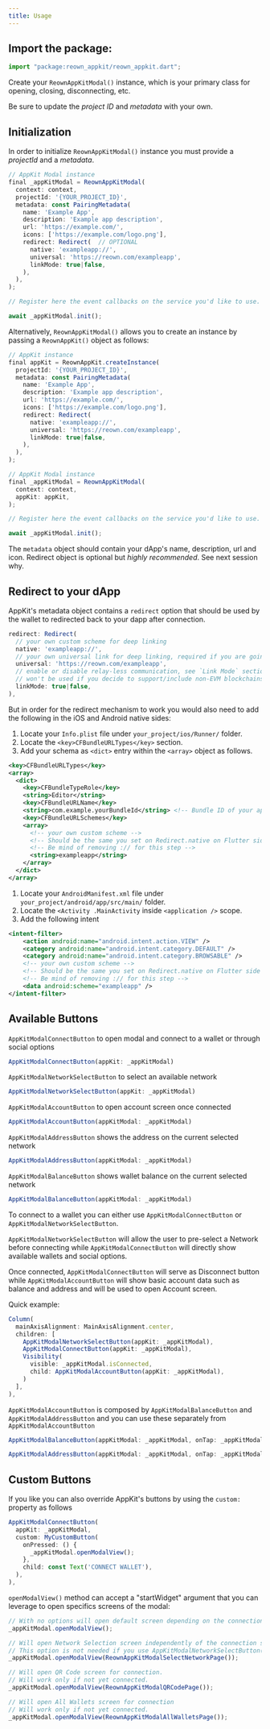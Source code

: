 ```yaml
---
title: Usage
---
```



## Import the package:

```javascript
import "package:reown_appkit/reown_appkit.dart";
```

Create your `ReownAppKitModal()` instance, which is your primary class for opening, closing, disconnecting, etc.

Be sure to update the _project ID_ and _metadata_ with your own.

<CloudBanner />

## Initialization

In order to initialize `ReownAppKitModal()` instance you must provide a _projectId_ and a _metadata_.

```javascript
// AppKit Modal instance
final _appKitModal = ReownAppKitModal(
  context: context,
  projectId: '{YOUR_PROJECT_ID}',
  metadata: const PairingMetadata(
    name: 'Example App',
    description: 'Example app description',
    url: 'https://example.com/',
    icons: ['https://example.com/logo.png'],
    redirect: Redirect(  // OPTIONAL
      native: 'exampleapp://',
      universal: 'https://reown.com/exampleapp',
      linkMode: true|false,
    ),
  ),
);

// Register here the event callbacks on the service you'd like to use. See `Events` section.

await _appKitModal.init();
```

Alternatively, `ReownAppKitModal()` allows you to create an instance by passing a `ReownAppKit()` object as follows:

```javascript
// AppKit instance
final appKit = ReownAppKit.createInstance(
  projectId: '{YOUR_PROJECT_ID}',
  metadata: const PairingMetadata(
    name: 'Example App',
    description: 'Example app description',
    url: 'https://example.com/',
    icons: ['https://example.com/logo.png'],
    redirect: Redirect(
      native: 'exampleapp://',
      universal: 'https://reown.com/exampleapp',
      linkMode: true|false,
    ),
  ),
);

// AppKit Modal instance
final _appKitModal = ReownAppKitModal(
  context: context,
  appKit: appKit,
);

// Register here the event callbacks on the service you'd like to use. See `Events` section.

await _appKitModal.init();
```

The `metadata` object should contain your dApp's name, description, url and icon. Redirect object is optional but _highly recommended_. See next session why.

## Redirect to your dApp

AppKit's metadata object contains a `redirect` option that should be used by the wallet to redirected back to your dapp after connection.

```javascript
redirect: Redirect(
  // your own custom scheme for deep linking
  native: 'exampleapp://',
  // your own universal link for deep linking, required if you are going to use Link Mode
  universal: 'https://reown.com/exampleapp',
  // enable or disable relay-less communication, see `Link Mode` section
  // won't be used if you decide to support/include non-EVM blockchains
  linkMode: true|false,
),
```

But in order for the redirect mechanism to work you would also need to add the following in the iOS and Android native sides:

<Tabs>
<Tab title="iOS">

1. Locate your `Info.plist` file under `your_project/ios/Runner/` folder.
2. Locate the `<key>CFBundleURLTypes</key>` section.
3. Add your schema as `<dict>` entry within the `<array>` object as follows.

```xml
<key>CFBundleURLTypes</key>
<array>
  <dict>
    <key>CFBundleTypeRole</key>
    <string>Editor</string>
    <key>CFBundleURLName</key>
    <string>com.example.yourBundleId</string> <!-- Bundle ID of your app -->
    <key>CFBundleURLSchemes</key>
    <array>
      <!-- your own custom scheme -->
      <!-- Should be the same you set on Redirect.native on Flutter side -->
      <!-- Be mind of removing :// for this step -->
      <string>exampleapp</string>
    </array>
  </dict>
</array>
```

</Tab>
<Tab title="Android">

1. Locate your `AndroidManifest.xml` file under `your_project/android/app/src/main/` folder.
2. Locate the `<Activity .MainActivity` inside `<application />` scope.
3. Add the following intent

```xml
<intent-filter>
    <action android:name="android.intent.action.VIEW" />
    <category android:name="android.intent.category.DEFAULT" />
    <category android:name="android.intent.category.BROWSABLE" />
    <!-- your own custom scheme -->
    <!-- Should be the same you set on Redirect.native on Flutter side -->
    <!-- Be mind of removing :// for this step -->
    <data android:scheme="exampleapp" />
</intent-filter>
```

</Tab>
</Tabs>

## Available Buttons

`AppKitModalConnectButton` to open modal and connect to a wallet or through social options

```javascript
AppKitModalConnectButton(appKit: _appKitModal)
```

`AppKitModalNetworkSelectButton` to select an available network

```javascript
AppKitModalNetworkSelectButton(appKit: _appKitModal)
```

`AppKitModalAccountButton` to open account screen once connected

```javascript
AppKitModalAccountButton(appKitModal: _appKitModal)
```

`AppKitModalAddressButton` shows the address on the current selected network

```javascript
AppKitModalAddressButton(appKitModal: _appKitModal)
```

`AppKitModalBalanceButton` shows wallet balance on the current selected network

```javascript
AppKitModalBalanceButton(appKitModal: _appKitModal)
```

To connect to a wallet you can either use `AppKitModalConnectButton` or `AppKitModalNetworkSelectButton`.

`AppKitModalNetworkSelectButton` will allow the user to pre-select a Network before connecting while `AppKitModalConnectButton` will directly show available wallets and social options.

Once connected, `AppKitModalConnectButton` will serve as Disconnect button while `AppKitModalAccountButton` will show basic account data such as balance and address and will be used to open Account screen.

Quick example:

```javascript
Column(
  mainAxisAlignment: MainAxisAlignment.center,
  children: [
    AppKitModalNetworkSelectButton(appKit: _appKitModal),
    AppKitModalConnectButton(appKit: _appKitModal),
    Visibility(
      visible: _appKitModal.isConnected,
      child: AppKitModalAccountButton(appKit: _appKitModal),
    )
  ],
),
```

`AppKitModalAccountButton` is composed by `AppKitModalBalanceButton` and `AppKitModalAddressButton` and you can use these separately from `AppKitModalAccountButton`

```javascript
AppKitModalBalanceButton(appKitModal: _appKitModal, onTap: _appKitModal.openModalView);

AppKitModalAddressButton(appKitModal: _appKitModal, onTap: _appKitModal.openModalView);
```

## Custom Buttons

If you like you can also override AppKit's buttons by using the `custom:` property as follows

```javascript {3-8}
AppKitModalConnectButton(
  appKit: _appKitModal,
  custom: MyCustomButton(
    onPressed: () {
      _appKitModal.openModalView();
    },
    child: const Text('CONNECT WALLET'),
  ),
),
```

`openModalView()` method can accept a "startWidget" argument that you can leverage to open specifics screens of the modal:

```javascript
// With no options will open default screen depending on the connection status
_appKitModal.openModalView();

// Will open Network Selection screen independently of the connection status
// This option is not needed if you use AppKitModalNetworkSelectButton()
_appKitModal.openModalView(ReownAppKitModalSelectNetworkPage());

// Will open QR Code screen for connection.
// Will work only if not yet connected.
_appKitModal.openModalView(ReownAppKitModalQRCodePage());

// Will open All Wallets screen for connection
// Will work only if not yet connected.
_appKitModal.openModalView(ReownAppKitModalAllWalletsPage());
```
